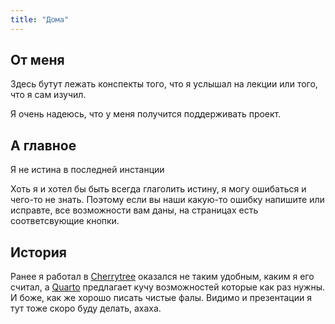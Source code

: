 ```yaml
---
title: "Дома"
---
```


## От меня
Здесь бутут лежать конспекты того, что я услышал на лекции или того, что я сам изучил. 

Я очень надеюсь, что у меня получится поддерживать проект.

::: {.callout-important}
## А главное
Я не истина в последней инстанции
:::

Хоть я и хотел бы быть всегда глаголить истину, я могу ошибаться и чего-то не знать. Поэтому если вы наши какую-то ошибку напишите или исправте, все возможности вам даны, на страницах есть соответсвующие кнопки.

## История

Ранее я работал в [Cherrytree](https://github.com/giuspen/cherrytree) оказался не таким удобным, каким я его считал, а [Quarto](https://github.com/quarto-dev/quarto-cli) предлагает кучу возможностей которые как раз нужны. И боже, как же хорошо писать чистые фалы. Видимо и презентации я тут тоже скоро буду делать, ахаха.